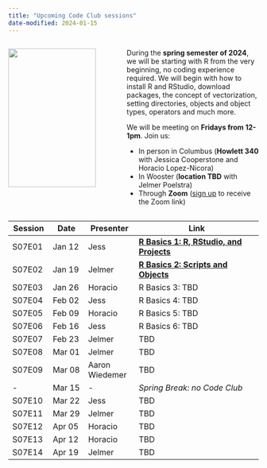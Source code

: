 ```yaml
---
title: "Upcoming Code Club sessions"
date-modified: 2024-01-15
---
```


::: columns

::: {.column width="45%"}
![](img/codeclub_logo.png){fig-align="center" width="90%"}
:::

::: {.column width="55%"}

During the **spring semester of 2024**, we will be starting with R from the very beginning, no coding experience required. We will begin with how to install R and RStudio, download packages, the concept of vectorization, setting directories, objects and object types, operators and much more.

We will be meeting on **Fridays from 12-1pm**. Join us:

-   In person in Columbus (**Howlett 340** with Jessica Cooperstone and Horacio Lopez-Nicora)\
-   In Wooster (**location TBD** with Jelmer Poelstra)\
-   Through **Zoom** ([sign up](https://forms.gle/eYkMvmJShrcANUrt5) to receive the Zoom link)

:::
:::

| Session | Date   | Presenter | Link                      |
|---------|--------|-----------|---------------------------|
| S07E01  | Jan 12 | Jess      | [**R Basics 1: R, RStudio, and Projects**](/posts/basics_01/) |
| S07E02  | Jan 19 | Jelmer    | [**R Basics 2: Scripts and Objects**](/posts/basics_02/) |
| S07E03  | Jan 26 | Horacio   | R Basics 3: TBD |
| S07E04  | Feb 02 | Jess      | R Basics 4: TBD |
| S07E05  | Feb 09 | Horacio   | R Basics 5: TBD |
| S07E06  | Feb 16 | Jess      | R Basics 6: TBD |
| S07E07  | Feb 23 | Jelmer    | TBD |
| S07E08  | Mar 01 | Jelmer    | TBD |
| S07E09  | Mar 08 | Aaron Wiedemer      | TBD |
| -       | Mar 15 | -         | _Spring Break: no Code Club_ |
| S07E10  | Mar 22 | Jess      | TBD |
| S07E11  | Mar 29 | Jelmer    | TBD |
| S07E12  | Apr 05 | Horacio   | TBD |
| S07E13  | Apr 12 | Horacio   | TBD |
| S07E14  | Apr 19 | Jelmer    | TBD |
